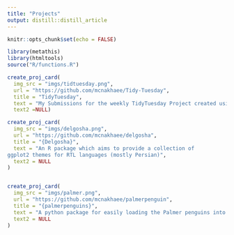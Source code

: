 ```yaml
---
title: "Projects"
output: distill::distill_article
---
```


```r
knitr::opts_chunk$set(echo = FALSE)
```

```r
library(metathis)
library(htmltools)
source("R/functions.R")

```


```r
create_proj_card(
  img_src = "imgs/tidtuesday.png",
  url = "https://github.com/mcnakhaee/Tidy-Tuesday",
  title = "TidyTuesday",
  text = "My Submissions for the weekly TidyTuesday Project created using R and ggplot()",
  text2 =NULL)

create_proj_card(
  img_src = "imgs/delgosha.png",
  url = "https://github.com/mcnakhaee/delgosha",
  title = "{Delgosha}",
  text = "An R package which aims to provide a collection of
ggplot2 themes for RTL languages (mostly Persian)",
  text2 = NULL
)


create_proj_card(
  img_src = "imgs/palmer.png",
  url = "https://github.com/mcnakhaee/palmerpenguin",
  title = "{palmerpenguins}",
  text = "A python package for easily loading the Palmer penguins into your python environment",
  text2 = NULL
)
```

